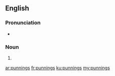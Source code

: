 ==English==

===Pronunciation===
* {{IPA|/ˈpʌnɪŋz/|lang=en}}

===Noun===
{{head|en|noun plural form}}

# {{plural of|punning|lang=en}}

[[ar:punnings]]
[[fr:punnings]]
[[ku:punnings]]
[[my:punnings]]